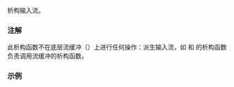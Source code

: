 {{cpp/io/basic_istream/title|~basic_istream}}
{{cpp/io/basic_istream/navbar}}
{{ddcl|
virtual ~basic_istream();
}}

析构输入流。

===注解===
此析构函数不在底层流缓冲（{{tt|rdbuf()}}）上进行任何操作：派生输入流，如 {{lc|std::basic_ifstream}} 和 {{lc|std::basic_istringstream}} 的析构函数负责调用流缓冲的析构函数。

===示例===
{{example
|code=
#include &lt;iostream&gt;
#include &lt;sstream&gt;

void print_stringbuf(std::streambuf* p)
{
    std::istream buf(p); // buf 与 s1 共享缓冲
    int n;
    buf &gt;&gt; n;
    std::cout &lt;&lt; n;
} // 调用 buf 的析构函数。 p 保持不受影响

int main()
{
    std::istringstream s1("10 20");
    print_stringbuf(s1.rdbuf());
    int n;
    s1 &gt;&gt; n;
    std::cout &lt;&lt; ',' &lt;&lt; n &lt;&lt; '\n';
}
|output= 
10,20
}}

{{langlinks|de|en|es|fr|it|ja|pt|ru}}
